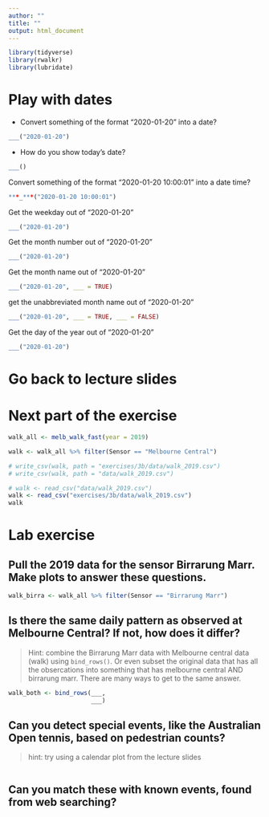 ```yaml
---
author: ""
title: ""
output: html_document
---
```



```r
library(tidyverse)
library(rwalkr)
library(lubridate)
```

# Play with dates

- Convert something of the format "2020-01-20" into a date?

```r
___("2020-01-20")
```

- How do you show today's date?
```r
___()
```

Convert something of the format "2020-01-20 10:00:01" into a date time?

```r
***_***("2020-01-20 10:00:01")
```

Get the weekday out of "2020-01-20"

```r
___("2020-01-20")
```

Get the month number out of "2020-01-20"

```r
___("2020-01-20")
```

Get the month name out of "2020-01-20"

```r
___("2020-01-20", ___ = TRUE)
```

get the unabbreviated month name out of "2020-01-20"

```r
___("2020-01-20", ___ = TRUE, ___ = FALSE)
```

Get the day of the year out of "2020-01-20"

```r
___("2020-01-20")
```

# Go back to lecture slides

# Next part of the exercise

```r
walk_all <- melb_walk_fast(year = 2019)

walk <- walk_all %>% filter(Sensor == "Melbourne Central")

# write_csv(walk, path = "exercises/3b/data/walk_2019.csv")
# write_csv(walk, path = "data/walk_2019.csv")
```

```r
# walk <- read_csv("data/walk_2019.csv")
walk <- read_csv("exercises/3b/data/walk_2019.csv")
walk
```


# Lab exercise

## Pull the 2019 data for the sensor Birrarung Marr. Make plots to answer these questions. 

```r
walk_birra <- walk_all %>% filter(Sensor == "Birrarung Marr")
```

## Is there the same daily pattern as observed at Melbourne Central? If not, how does it differ?

> Hint: combine the Birrarung Marr data with Melbourne central data (walk) using `bind_rows()`. Or even subset the original data that has all the obsercations into something that has melbourne central AND birrarung marr. There are many ways to get to the same answer.

```r
walk_both <- bind_rows(___,
                       ___)
```

## Can you detect special events, like the Australian Open tennis, based on pedestrian counts?  

> hint: try using a calendar plot from the lecture slides

```r

```



## Can you match these with known events, found from web searching?
